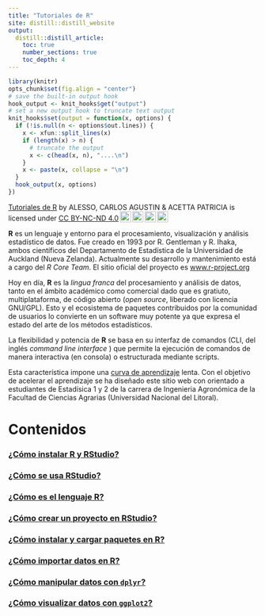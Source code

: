 ```yaml
---
title: "Tutoriales de R"
site: distill::distill_website
output: 
  distill::distill_article:
    toc: true
    number_sections: true
    toc_depth: 4
---
```


```r
library(knitr)
opts_chunk$set(fig.align = "center")
# save the built-in output hook
hook_output <- knit_hooks$get("output")
# set a new output hook to truncate text output
knit_hooks$set(output = function(x, options) {
  if (!is.null(n <- options$out.lines)) {
    x <- xfun::split_lines(x)
    if (length(x) > n) {
      # truncate the output
      x <- c(head(x, n), "....\n")
    }
    x <- paste(x, collapse = "\n")
  }
  hook_output(x, options)
})
```


<p xmlns:cc="http://creativecommons.org/ns#" xmlns:dct="http://purl.org/dc/terms/"><a property="dct:title" rel="cc:attributionURL" href="https://estadistica-fca.github.io/tutoriales_R/">Tutoriales de R</a> by <span property="cc:attributionName">ALESSO, CARLOS AGUSTIN & ACETTA PATRICIA </span> is licensed under <a href="http://creativecommons.org/licenses/by-nc-nd/4.0/?ref=chooser-v1" target="_blank" rel="license noopener noreferrer" style="display:inline-block;">CC BY-NC-ND 4.0<img style="height:22px!important;margin-left:3px;vertical-align:text-bottom;" src="https://mirrors.creativecommons.org/presskit/icons/cc.svg?ref=chooser-v1"><img style="height:22px!important;margin-left:3px;vertical-align:text-bottom;" src="https://mirrors.creativecommons.org/presskit/icons/by.svg?ref=chooser-v1"><img style="height:22px!important;margin-left:3px;vertical-align:text-bottom;" src="https://mirrors.creativecommons.org/presskit/icons/nc.svg?ref=chooser-v1"><img style="height:22px!important;margin-left:3px;vertical-align:text-bottom;" src="https://mirrors.creativecommons.org/presskit/icons/nd.svg?ref=chooser-v1"></a></p>


**R** es un lenguaje y entorno para el procesamiento, visualización y análisis estadístico de datos. Fue creado en 1993 por R. Gentleman y R. Ihaka, ambos científicos del Departamento de Estadística de la Universidad de Auckland (Nueva Zelanda). Actualmente su desarrollo y mantenimiento está a cargo del _R Core Team_. El sitio oficial del proyecto es [www.r-project.org](www.r-project.org)


Hoy en día, **R** es la _lingua franca_ del procesamiento y análisis de datos, tanto en el ámbito académico como comercial dado que es gratiuto, multiplataforma, de código abierto (_open source_, liberado con licencia GNU/GPL). Esto y el ecosistema de paquetes contribuidos por la comunidad de usuarios lo convierte en un software muy potente ya que expresa el estado del arte de los métodos estadísticos. 

La flexibilidad y potencia de **R** se basa en su interfaz de comandos (CLI, del inglés _command line interface_ ) que permite la ejecución de comandos de manera interactiva (en consola) o estructurada mediante scripts. 



Esta característica impone una [curva de aprendizaje](https://es.wikipedia.org/wiki/Curva_de_aprendizaje) lenta. Con el objetivo de acelerar el aprendizaje se ha diseñado este sitio web con orientado a estudiantes de Estadísica 1 y 2 de la carrera de Ingenieria Agronómica de la Facultad de Ciencias Agrarias (Universidad Nacional del Litoral).

# Contenidos

### [¿Cómo instalar R y RStudio?](https://estadistica-fca.github.io/tutoriales_R/como_instalar_R_Rstudio.html)
### [¿Cómo se usa RStudio?](https://estadistica-fca.github.io/tutoriales_R/primera_sesion.html)
### [¿Cómo es el lenguaje R?](https://estadistica-fca.github.io/tutoriales_R/R_basico.html)
### [¿Cómo crear un proyecto en RStudio?](https://estadistica-fca.github.io/tutoriales_R/como_crear_proyecto_rstudio.html)
### [¿Cómo instalar y cargar paquetes en R?](https://estadistica-fca.github.io/tutoriales_R/como_instalar_y_cargar_paquetes.html)
### [¿Cómo importar datos en R?](https://estadistica-fca.github.io/tutoriales_R/como_importar_datos_en_R.html)
### [¿Cómo manipular datos con `dplyr`?](https://estadistica-fca.github.io/tutoriales_R/introduccion_a_dplyr.html)
### [¿Cómo visualizar datos con `ggplot2`?](https://estadistica-fca.github.io/tutoriales_R/introduccion_a_ggplot2.html)



